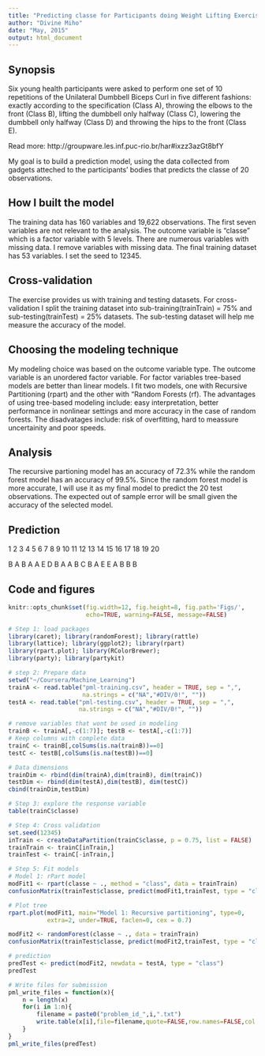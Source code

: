 ```yaml
---
title: "Predicting classe for Participants doing Weight Lifting Exercises"
author: "Divine Miho"
date: "May, 2015"
output: html_document
---
```



Synopsis
---
Six young health participants were asked to perform one set of 10 repetitions of the Unilateral Dumbbell Biceps Curl in five different fashions: exactly according to the specification (Class A), throwing the elbows to the front (Class B), lifting the dumbbell only halfway (Class C), lowering the dumbbell only halfway (Class D) and throwing the hips to the front (Class E).

Read more: http://groupware.les.inf.puc-rio.br/har#ixzz3azGt8bfY

My goal is to build a prediction model, using the data collected from gadgets atteched to the participants' bodies that predicts the classe of 20 observations. 

How I built the model
---
The training data has 160 variables and 19,622 observations. The first seven variables are not relevant to the analysis. The outcome variable is "classe" which is a factor variable with 5 levels. There are numerous variables with missing data. I remove variables with missing data. The final training dataset has 53 variables. I set the seed to 12345.

Cross-validation
---
The exercise provides us with training and testing datasets. For cross-validation I split the training dataset into sub-training(trainTrain) = 75% and sub-testing(trainTest) = 25% datasets. The sub-testing dataset will help me measure the accuracy of the model.

Choosing the modeling technique
---
My modeling choice was based on the outcome variable type. The outcome variable is an unordered factor variable. For factor variables tree-based models are better than linear models. I fit two models, one with Recursive Partitioning (rpart) and the other with "Random Forests (rf). The advantages of using tree-based modeling include: easy interpretation, better performance in nonlinear settings and more accuracy in the case of random forests. The disadvatages include: risk of overfitting, hard to meassure uncertainity and poor speeds.

Analysis
---
The recursive partioning model has an accuracy of 72.3% while the random forest model has an accuracy of 99.5%. Since the random forest model is more accurate, I will use it as my final model to predict the 20 test observations. The expected out of sample error will be small given the accuracy of the selected model.

Prediction
---
1  2  3  4  5  6  7  8  9 10 11 12 13 14 15 16 17 18 19 20

B  A  B  A  A  E  D  B  A  A  B  C  B  A  E  E  A  B  B  B

Code and figures
---
```r
knitr::opts_chunk$set(fig.width=12, fig.height=8, fig.path='Figs/',
                      echo=TRUE, warning=FALSE, message=FALSE)
```

```r
# Step 1: load packages
library(caret); library(randomForest); library(rattle)
library(lattice); library(ggplot2); library(rpart)
library(rpart.plot); library(RColorBrewer); 
library(party); library(partykit)

# step 2: Prepare data
setwd("~/Coursera/Machine_Learning")
trainA <- read.table("pml-training.csv", header = TRUE, sep = ",", 
                     na.strings = c("NA","#DIV/0!", ""))
testA <- read.table("pml-testing.csv", header = TRUE, sep = ",", 
                    na.strings = c("NA","#DIV/0!", ""))

# remove variables that wont be used in modeling
trainB <- trainA[,-c(1:7)]; testB <- testA[,-c(1:7)]
# Keep columns with complete data
trainC <- trainB[,colSums(is.na(trainB))==0]
testC <- testB[,colSums(is.na(testB))==0]
```

```r
# Data dimensions
trainDim <- rbind(dim(trainA),dim(trainB), dim(trainC))
testDim <- rbind(dim(testA),dim(testB), dim(testC))
cbind(trainDim,testDim)
```

```r
# Step 3: explore the response variable
table(trainC$classe)
```

```r
# Step 4: Cross validation
set.seed(12345)
inTrain <- createDataPartition(trainC$classe, p = 0.75, list = FALSE)
trainTrain <- trainC[inTrain,]
trainTest <- trainC[-inTrain,]
```

```r
# Step 5: Fit models
# Model 1: rPart model
modFit1 <- rpart(classe ~ ., method = "class", data = trainTrain)
confusionMatrix(trainTest$classe, predict(modFit1,trainTest, type = "class"))
```

```r
# Plot tree
rpart.plot(modFit1, main="Model 1: Recursive partitioning", type=0,
           extra=2, under=TRUE, faclen=0, cex = 0.7)
```

```r
modFit2 <- randomForest(classe ~ ., data = trainTrain)
confusionMatrix(trainTest$classe, predict(modFit2,trainTest, type = "class"))
```

```r
# prediction
predTest <- predict(modFit2, newdata = testA, type = "class")
predTest
```

```r
# Write files for submission
pml_write_files = function(x){
    n = length(x)
    for(i in 1:n){
        filename = paste0("problem_id_",i,".txt")
        write.table(x[i],file=filename,quote=FALSE,row.names=FALSE,col.names=FALSE)
    }
}
pml_write_files(predTest)
```


